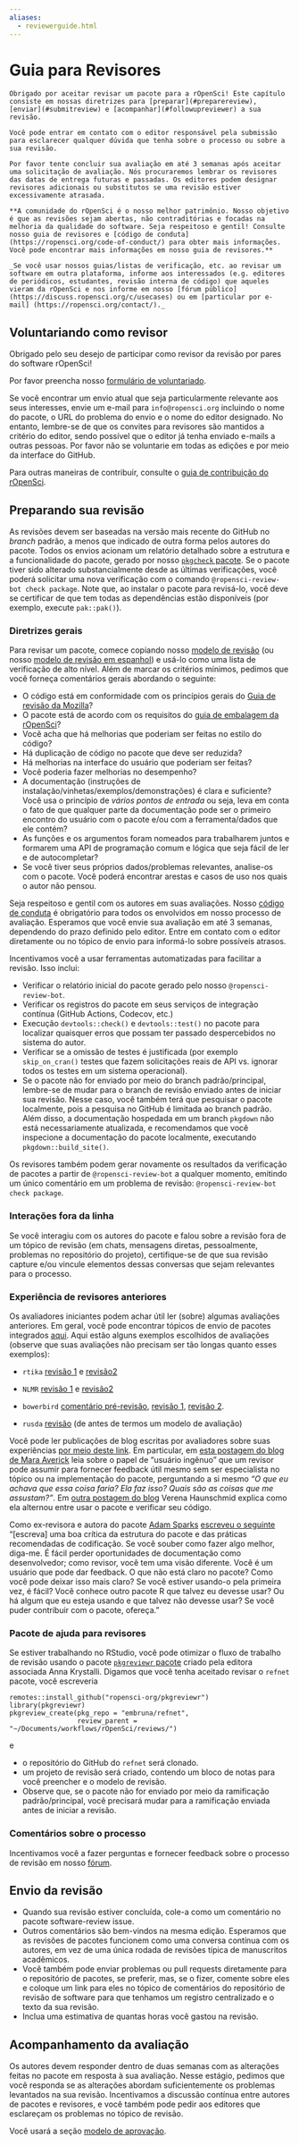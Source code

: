 ```yaml
---
aliases: 
  - reviewerguide.html
---
```


# Guia para Revisores {#reviewerguide}

```block
Obrigado por aceitar revisar um pacote para a rOpenSci! Este capítulo consiste em nossas diretrizes para [preparar](#preparereview), [enviar](#submitreview) e [acompanhar](#followupreviewer) a sua revisão.

Você pode entrar em contato com o editor responsável pela submissão para esclarecer qualquer dúvida que tenha sobre o processo ou sobre a sua revisão.

Por favor tente concluir sua avaliação em até 3 semanas após aceitar uma solicitação de avaliação. Nós procuraremos lembrar os revisores das datas de entrega futuras e passadas. Os editores podem designar revisores adicionais ou substitutos se uma revisão estiver excessivamente atrasada.

**A comunidade do rOpenSci é o nosso melhor patrimônio. Nosso objetivo é que as revisões sejam abertas, não contraditórias e focadas na melhoria da qualidade do software. Seja respeitoso e gentil! Consulte nosso guia de revisores e [código de conduta] (https://ropensci.org/code-of-conduct/) para obter mais informações. Você pode encontrar mais informações em nosso guia de revisores.**

_Se você usar nossos guias/listas de verificação, etc. ao revisar um software em outra plataforma, informe aos interessados (e.g. editores de periódicos, estudantes, revisão interna de código) que aqueles vieram da rOpenSci e nos informe em nosso [fórum público] (https://discuss.ropensci.org/c/usecases) ou em [particular por e-mail] (https://ropensci.org/contact/)._ 
```

## Voluntariando como revisor {#volunteering-as-a-reviewer}

Obrigado pelo seu desejo de participar como revisor da revisão por pares do software rOpenSci!

Por favor preencha nosso [formulário de voluntariado](https://ropensci.org/software-reviewer).

Se você encontrar um envio atual que seja particularmente relevante aos seus interesses, envie um e-mail para `info@ropensci.org` incluindo o nome do pacote, o URL do problema do envio e o nome do editor designado. No entanto, lembre-se de que os convites para revisores são mantidos a critério do editor, sendo possível que o editor já tenha enviado e-mails a outras pessoas. Por favor não se voluntarie em todas as edições e por meio da interface do GitHub.

Para outras maneiras de contribuir, consulte o [guia de contribuição do rOpenSci](https://contributing.ropensci.org/).

## Preparando sua revisão {#preparereview}

As revisões devem ser baseadas na versão mais recente do GitHub no _branch_ padrão, a menos que indicado de outra forma pelos autores do pacote. Todos os envios acionam um relatório detalhado sobre a estrutura e a funcionalidade do pacote, gerado por nosso [`pkgcheck` pacote](https://docs.ropensci.org/pkgcheck/). Se o pacote tiver sido alterado substancialmente desde as últimas verificações, você poderá solicitar uma nova verificação com o comando `@ropensci-review-bot check package`. Note que, ao instalar o pacote para revisá-lo, você deve se certificar de que tem todas as dependências estão disponíveis (por exemplo, execute `pak::pak()`).

### Diretrizes gerais {#general-guidelines}

Para revisar um pacote, comece copiando nosso [modelo de revisão](#reviewtemplate) (ou nosso [modelo de revisão em espanhol](#reviewtemplatees)) e usá-lo como uma lista de verificação de alto nível.  Além de marcar os critérios mínimos, pedimos que você forneça comentários gerais abordando o seguinte:

- O código está em conformidade com os princípios gerais do [Guia de revisão da Mozilla](https://mozillascience.github.io/codeReview/review.html)?
- O pacote está de acordo com os requisitos do [guia de embalagem da rOpenSci](#building)?
- Você acha que há melhorias que poderiam ser feitas no estilo do código?
- Há duplicação de código no pacote que deve ser reduzida?
- Há melhorias na interface do usuário que poderiam ser feitas?
- Você poderia fazer melhorias no desempenho?
- A documentação (instruções de instalação/vinhetas/exemplos/demonstrações) é clara e suficiente? Você usa o princípio de *vários pontos de entrada* ou seja, leva em conta o fato de que qualquer parte da documentação pode ser o primeiro encontro do usuário com o pacote e/ou com a ferramenta/dados que ele contém?
- As funções e os argumentos foram nomeados para trabalharem juntos e formarem uma API de programação comum e lógica que seja fácil de ler e de autocompletar?
- Se você tiver seus próprios dados/problemas relevantes, analise-os com o pacote. Você poderá encontrar arestas e casos de uso nos quais o autor não pensou.

Seja respeitoso e gentil com os autores em suas avaliações. Nosso [código de conduta](#code-of-conduct) é obrigatório para todos os envolvidos em nosso processo de avaliação. Esperamos que você envie sua avaliação em até 3 semanas, dependendo do prazo definido pelo editor. Entre em contato com o editor diretamente ou no tópico de envio para informá-lo sobre possíveis atrasos.

Incentivamos você a usar ferramentas automatizadas para facilitar a revisão.  Isso inclui:

- Verificar o relatório inicial do pacote gerado pelo nosso `@ropensci-review-bot`.
- Verificar os registros do pacote em seus serviços de integração contínua (GitHub Actions, Codecov, etc.)
- Execução `devtools::check()` e `devtools::test()` no pacote para localizar quaisquer erros que possam ter passado despercebidos no sistema do autor.
- Verificar se a omissão de testes é justificada (por exemplo `skip_on_cran()` testes que fazem solicitações reais de API vs. ignorar todos os testes em um sistema operacional).
- Se o pacote não for enviado por meio do branch padrão/principal, lembre-se de mudar para o branch de revisão enviado antes de iniciar sua revisão. Nesse caso, você também terá que pesquisar o pacote localmente, pois a pesquisa no GitHub é limitada ao branch padrão. Além disso, a documentação hospedada em um branch `pkgdown` não está necessariamente atualizada, e recomendamos que você inspecione a documentação do pacote localmente, executando `pkgdown::build_site()`.

Os revisores também podem gerar novamente os resultados da verificação de pacotes a partir de `@ropensci-review-bot` a qualquer momento, emitindo um único comentário em um problema de revisão: `@ropensci-review-bot check package`.

### Interações fora da linha {#off-thread-interactions}

Se você interagiu com os autores do pacote e falou sobre a revisão fora de um tópico de revisão (em chats, mensagens diretas, pessoalmente, problemas no repositório do projeto), certifique-se de que sua revisão capture e/ou vincule elementos dessas conversas que sejam relevantes para o processo.

### Experiência de revisores anteriores {#experience-from-past-reviewers}

Os avaliadores iniciantes podem achar útil ler (sobre) algumas avaliações anteriores. Em geral, você pode encontrar tópicos de envio de pacotes integrados [aqui](https://github.com/ropensci/software-review/issues?q=is%3Aissue+is%3Aclosed+label%3A6%2Fapproved). Aqui estão alguns exemplos escolhidos de avaliações (observe que suas avaliações não precisam ser tão longas quanto esses exemplos):

- `rtika` [revisão 1](https://github.com/ropensci/software-review/issues/191#issuecomment-367166658) e [revisão2](https://github.com/ropensci/software-review/issues/191#issuecomment-368254623)

- `NLMR` [revisão 1](https://github.com/ropensci/software-review/issues/188#issuecomment-368042693) e [revisão2](https://github.com/ropensci/software-review/issues/188#issuecomment-369310831)

- `bowerbird` [comentário pré-revisão](https://github.com/ropensci/software-review/issues/139#issuecomment-322713737), [revisão 1](https://github.com/ropensci/software-review/issues/139#issuecomment-342380870), [revisão 2](https://github.com/ropensci/software-review/issues/139#issuecomment-342724843).

- `rusda` [revisão](https://github.com/ropensci/software-review/issues/18#issuecomment-120445737) (de antes de termos um modelo de avaliação)

Você pode ler publicações de blog escritas por avaliadores sobre suas experiências [por meio deste link](https://ropensci.org/tags/reviewer/). Em particular, em [esta postagem do blog de Mara Averick](https://ropensci.org/blog/2017/08/22/first-package-review/) leia sobre o papel de "usuário ingênuo" que um revisor pode assumir para fornecer feedback útil mesmo sem ser especialista no tópico ou na implementação do pacote, perguntando a si mesmo *"O que eu achava que essa coisa faria? Ela faz isso? Quais são as coisas que me assustam?"*. Em [outra postagem do blog](https://ropensci.org/blog/2017/09/08/first-review-experiences/) Verena Haunschmid explica como ela alternou entre usar o pacote e verificar seu código.

Como ex-revisora e autora do pacote [Adam Sparks](https://adamhsparks.netlify.app/) [escreveu o seguinte](https://twitter.com/adamhsparks/status/898132036451303425) "\[escreva\] uma boa crítica da estrutura do pacote e das práticas recomendadas de codificação. Se você souber como fazer algo melhor, diga-me. É fácil perder oportunidades de documentação como desenvolvedor; como revisor, você tem uma visão diferente. Você é um usuário que pode dar feedback. O que não está claro no pacote? Como você pode deixar isso mais claro? Se você estiver usando-o pela primeira vez, é fácil? Você conhece outro pacote R que talvez eu devesse usar? Ou há algum que eu esteja usando e que talvez não devesse usar? Se você puder contribuir com o pacote, ofereça."

### Pacote de ajuda para revisores {#helper-package-for-reviewers}

Se estiver trabalhando no RStudio, você pode otimizar o fluxo de trabalho de revisão usando o pacote [`pkgreviewr` pacote](https://github.com/ropensci-org/pkgreviewr) criado pela editora associada Anna Krystalli. Digamos que você tenha aceitado revisar o `refnet` pacote, você escreveria

```
remotes::install_github("ropensci-org/pkgreviewr")
library(pkgreviewr)
pkgreview_create(pkg_repo = "embruna/refnet", 
                 review_parent = "~/Documents/workflows/rOpenSci/reviews/")
```

e

- o repositório do GitHub do `refnet` será clonado.
- um projeto de revisão será criado, contendo um bloco de notas para você preencher e o modelo de revisão.
- Observe que, se o pacote não for enviado por meio da ramificação padrão/principal, você precisará mudar para a ramificação enviada antes de iniciar a revisão.

### Comentários sobre o processo {#feedback-on-the-process}

Incentivamos você a fazer perguntas e fornecer feedback sobre o processo de revisão em nosso [fórum](https://discuss.ropensci.org).

## Envio da revisão {#submitreview}

- Quando sua revisão estiver concluída, cole-a como um comentário no pacote software-review issue.
- Outros comentários são bem-vindos na mesma edição. Esperamos que as revisões de pacotes funcionem como uma conversa contínua com os autores, em vez de uma única rodada de revisões típica de manuscritos acadêmicos.
- Você também pode enviar problemas ou pull requests diretamente para o repositório de pacotes, se preferir, mas, se o fizer, comente sobre eles e coloque um link para eles no tópico de comentários do repositório de revisão de software para que tenhamos um registro centralizado e o texto da sua revisão.
- Inclua uma estimativa de quantas horas você gastou na revisão.

## Acompanhamento da avaliação {#followupreviewer}

Os autores devem responder dentro de duas semanas com as alterações feitas no pacote em resposta à sua avaliação.  Nesse estágio, pedimos que você responda se as alterações abordam suficientemente os problemas levantados na sua revisão. Incentivamos a discussão contínua entre autores de pacotes e revisores, e você também pode pedir aos editores que esclareçam os problemas no tópico de revisão.

Você usará a seção [modelo de aprovação](#approval2template).


